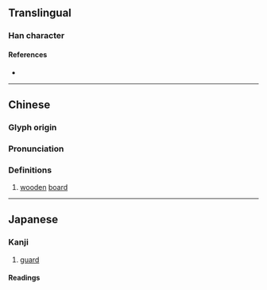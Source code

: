 {{character info}}
==Translingual==

===Han character===
{{Han char|rn=75|rad=木|as=09|sn=13|four=41966|canj=DMRW|ids=⿰木畐}}

====References====
* {{Han ref|kx=0538.230|dkj=15105|dj=0926.050|hdz=21245.040|uh=6945|ud=26949|bh=DDD0|bd=56784}}

----

==Chinese==
{{zh-forms}}

===Glyph origin===
{{Han etym}}

===Pronunciation===
{{zh-pron
|m=bī
|c=bik1,fuk1
|mc=y
|oc=y
|ma=
|cat=n
}}

===Definitions===
{{zh-hanzi}}

# [[wooden]] [[board]]

----

==Japanese==

===Kanji===
{{ja-kanji|grade=|rs=木09}}

# [[guard]]

====Readings====
{{rfv-pron|ja}}
{{ja-readings
|goon=ひき, ひゅく
|kanon=ひょく, ふく<!--
|on=う-->
}}